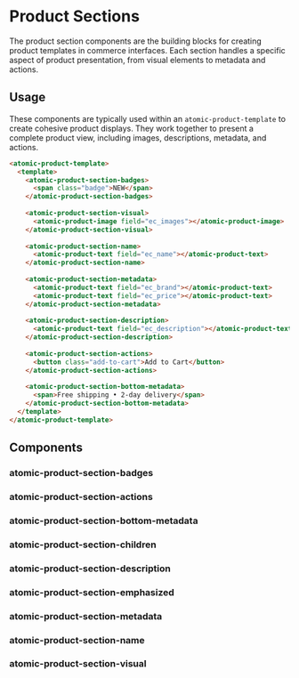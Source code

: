 
<Meta of={ProductSectionActionsStories} />

# Product Sections

<Subtitle >
The product section components are the building blocks for creating product templates in commerce interfaces. Each section handles a specific aspect of product presentation, from visual elements to metadata and actions.
</Subtitle>


## Usage 
These components are typically used within an `atomic-product-template` to create cohesive product displays.
They work together to present a complete product view, including images, descriptions, metadata, and actions.

```html
<atomic-product-template>
  <template>
    <atomic-product-section-badges>
      <span class="badge">NEW</span>
    </atomic-product-section-badges>
    
    <atomic-product-section-visual>
      <atomic-product-image field="ec_images"></atomic-product-image>
    </atomic-product-section-visual>
    
    <atomic-product-section-name>
      <atomic-product-text field="ec_name"></atomic-product-text>
    </atomic-product-section-name>
    
    <atomic-product-section-metadata>
      <atomic-product-text field="ec_brand"></atomic-product-text>
      <atomic-product-text field="ec_price"></atomic-product-text>
    </atomic-product-section-metadata>
    
    <atomic-product-section-description>
      <atomic-product-text field="ec_description"></atomic-product-text>
    </atomic-product-section-description>
    
    <atomic-product-section-actions>
      <button class="add-to-cart">Add to Cart</button>
    </atomic-product-section-actions>
    
    <atomic-product-section-bottom-metadata>
      <span>Free shipping • 2-day delivery</span>
    </atomic-product-section-bottom-metadata>
  </template>
</atomic-product-template>
```

## Components 

### atomic-product-section-badges
<CanvasWithGithub of={ProductSectionBadgesStories.Default}  
  githubPath="commerce/atomic-product-section-badges/atomic-product-section-badges.ts"
/>

### atomic-product-section-actions
<CanvasWithGithub of={ProductSectionActionsStories.Default}  
  githubPath="commerce/atomic-product-section-actions/atomic-product-section-actions.ts"
/>

### atomic-product-section-bottom-metadata
<CanvasWithGithub of={ProductSectionBottomMetadataStories.Default}  
  githubPath="commerce/atomic-product-section-bottom-metadata/atomic-product-section-bottom-metadata.ts"
/>

### atomic-product-section-children
<CanvasWithGithub of={ProductSectionChildrenStories.Default}  
  githubPath="commerce/atomic-product-section-children/atomic-product-section-children.ts"
/>

### atomic-product-section-description
<CanvasWithGithub of={ProductSectionDescriptionStories.Default}  
  githubPath="commerce/atomic-product-section-description/atomic-product-section-description.ts"
/>

### atomic-product-section-emphasized
<CanvasWithGithub of={ProductSectionEmphasizedStories.Default}  
  githubPath="commerce/atomic-product-section-emphasized/atomic-product-section-emphasized.ts"
/>

### atomic-product-section-metadata
<CanvasWithGithub of={ProductSectionMetadataStories.Default}  
  githubPath="commerce/atomic-product-section-metadata/atomic-product-section-metadata.ts"
/>

### atomic-product-section-name
<CanvasWithGithub of={ProductSectionNameStories.Default}  
  githubPath="commerce/atomic-product-section-name/atomic-product-section-name.ts"
/>

### atomic-product-section-visual
<CanvasWithGithub of={ProductSectionVisualStories.Default}  
  githubPath="commerce/atomic-product-section-visual/atomic-product-section-visual.ts"
/>


